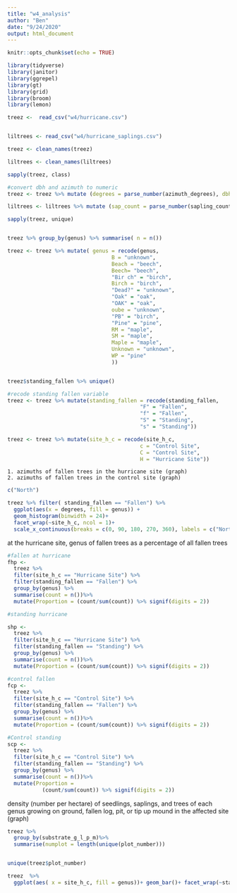 ```yaml
---
title: "w4_analysis"
author: "Ben"
date: "9/24/2020"
output: html_document
---
```


```r
knitr::opts_chunk$set(echo = TRUE)

library(tidyverse)
library(janitor)
library(ggrepel)
library(gt)
library(grid)
library(broom)
library(lemon)

```

```r
treez <-  read_csv("w4/hurricane.csv")


liltrees <- read_csv("w4/hurricane_saplings.csv")

```

```r
treez <- clean_names(treez)

liltrees <- clean_names(liltrees)
```

```r
sapply(treez, class)

#convert dbh and azimuth to numeric
treez <- treez %>% mutate (degrees = parse_number(azimuth_degrees), dbh_cm = parse_number(dbh_cm_or_sap))

liltrees <- liltrees %>% mutate (sap_count = parse_number(sapling_count), seedlin_count = parse_number(seedling_count))
```

```r
sapply(treez, unique)


treez %>% group_by(genus) %>% summarise( n = n())

treez <- treez %>% mutate( genus = recode(genus,
                                 B = "unknown",
                                 Beach = "beech",
                                 Beech= "beech", 
                                 "Bir ch" = "birch",
                                 Birch = "birch",
                                 "Dead?" = "unknown",
                                 "Oak" = "oak",
                                 "OAK" = "oak",
                                 oube = "unknown",
                                 "PB" = "birch",
                                 "Pine" = "pine",
                                 RM = "maple",
                                 SM = "maple",
                                 Maple = "maple",
                                 Unknown = "unknown",
                                 WP = "pine"
                                 ))


treez$standing_fallen %>% unique()

#recode standing fallen variable 
treez <- treez %>% mutate(standing_fallen = recode(standing_fallen,
                                          "F" = "Fallen",
                                          "f" = "Fallen",
                                          "S" = "Standing",
                                          "s" = "Standing"))

treez <- treez %>% mutate(site_h_c = recode(site_h_c,
                                          c = "Control Site",
                                          C = "Control Site",
                                          H = "Hurricane Site"))

```
	1. azimuths of fallen trees in the hurricane site (graph)
	2. azimuths of fallen trees in the control site (graph)

```r
c("North")

treez %>% filter( standing_fallen == "Fallen") %>%
  ggplot(aes(x = degrees, fill = genus)) +
  geom_histogram(binwidth = 24)+
  facet_wrap(~site_h_c, ncol = 1)+
  scale_x_continuous(breaks = c(0, 90, 180, 270, 360), labels = c("North (0)", "East(90)", "South(180)", "West(270)", "North(360)"))+xlab(NULL)
```
at the hurricane site, genus of fallen trees as a percentage of all fallen trees

```r
#fallen at hurricane 
fhp <- 
  treez %>%
  filter(site_h_c == "Hurricane Site") %>%
  filter(standing_fallen == "Fallen") %>%
  group_by(genus) %>%
  summarise(count = n())%>%
  mutate(Proportion = (count/sum(count)) %>% signif(digits = 2))

#standing hurricane 

shp <-
  treez %>%
  filter(site_h_c == "Hurricane Site") %>%
  filter(standing_fallen == "Standing") %>%
  group_by(genus) %>%
  summarise(count = n())%>%
  mutate(Proportion = (count/sum(count)) %>% signif(digits = 2))

#control fallen
fcp <- 
  treez %>%
  filter(site_h_c == "Control Site") %>%
  filter(standing_fallen == "Fallen") %>%
  group_by(genus) %>%
  summarise(count = n())%>%
  mutate(Proportion = (count/sum(count)) %>% signif(digits = 2))

#Control standing
scp <- 
  treez %>%
  filter(site_h_c == "Control Site") %>%
  filter(standing_fallen == "Standing") %>%
  group_by(genus) %>%
  summarise(count = n())%>%
  mutate(Proportion = 
           (count/sum(count)) %>% signif(digits = 2))

```
density (number per hectare) of seedlings, saplings, and trees of each genus growing on ground, fallen log, pit, or tip up mound in the affected site (graph)
```r
treez %>% 
  group_by(substrate_g_l_p_m)%>%
  summarise(numplot = length(unique(plot_number)))


unique(treez$plot_number)
```





```r
treez  %>%
  ggplot(aes( x = site_h_c, fill = genus))+ geom_bar()+ facet_wrap(~standing_fallen, ncol =1)
```


